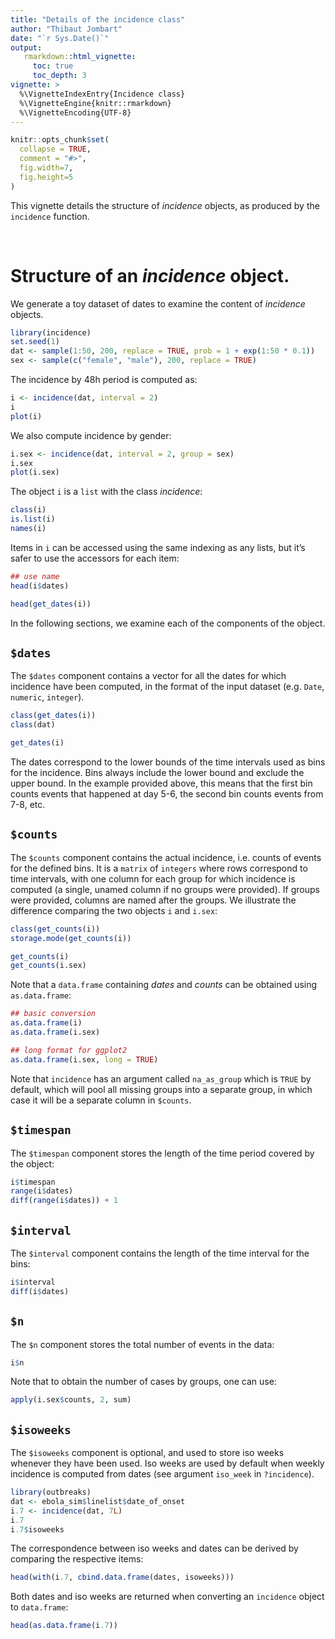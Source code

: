 ```yaml
---
title: "Details of the incidence class"
author: "Thibaut Jombart"
date: "`r Sys.Date()`"
output:
   rmarkdown::html_vignette:
     toc: true
     toc_depth: 3
vignette: >
  %\VignetteIndexEntry{Incidence class}
  %\VignetteEngine{knitr::rmarkdown}
  %\VignetteEncoding{UTF-8}
---
```





```r
knitr::opts_chunk$set(
  collapse = TRUE,
  comment = "#>", 
  fig.width=7, 
  fig.height=5 
)

```



This vignette details the structure of *incidence* objects, as produced by the `incidence` function.

<br>

# Structure of an *incidence* object.

We generate a toy dataset of dates to examine the content of *incidence* objects.
```r
library(incidence)
set.seed(1)
dat <- sample(1:50, 200, replace = TRUE, prob = 1 + exp(1:50 * 0.1))
sex <- sample(c("female", "male"), 200, replace = TRUE)
```

The incidence by 48h period is computed as:
```r
i <- incidence(dat, interval = 2)
i
plot(i)
```

We also compute incidence by gender:
```r
i.sex <- incidence(dat, interval = 2, group = sex)
i.sex
plot(i.sex)
```


The object `i` is a `list` with the class *incidence*:

```r
class(i)
is.list(i)
names(i)
```

Items in `i` can be accessed using the same indexing as any lists, but it's
safer to use the accessors for each item:

```r
## use name
head(i$dates)

head(get_dates(i))
```

In the following sections, we examine each of the components of the object.


## `$dates`

The `$dates` component contains a vector for all the dates for which incidence
have been computed, in the format of the input dataset (e.g. `Date`, `numeric`,
`integer`).

```r
class(get_dates(i))
class(dat)

get_dates(i)
```

The dates correspond to the lower bounds of the time intervals used as bins for
the incidence. Bins always include the lower bound and exclude the upper bound.
In the example provided above, this means that the first bin counts events that
happened at day 5-6, the second bin counts events from 7-8, etc.

## `$counts`

The `$counts` component contains the actual incidence, i.e. counts of events
for the defined bins. It is a `matrix` of `integers` where rows correspond to
time intervals, with one column for each group for which incidence is computed
(a single, unamed column if no groups were provided). If groups were provided,
columns are named after the groups. We illustrate the difference comparing the
two objects `i` and `i.sex`:

```r
class(get_counts(i))
storage.mode(get_counts(i))

get_counts(i)
get_counts(i.sex)
```

Note that a `data.frame` containing *dates* and *counts* can be obtained using
`as.data.frame`:

```r
## basic conversion
as.data.frame(i)
as.data.frame(i.sex)

## long format for ggplot2
as.data.frame(i.sex, long = TRUE)
```

Note that `incidence` has an argument called `na_as_group` which is `TRUE` by
default, which will pool all missing groups into a separate group, in which
case it will be a separate column in `$counts`.

## `$timespan`

The `$timespan` component stores the length of the time period covered by the
object:

```r
i$timespan
range(i$dates)
diff(range(i$dates)) + 1
```






## `$interval`

The `$interval` component contains the length of the time interval for the bins:
```r
i$interval
diff(i$dates)
```





## `$n`

The `$n` component stores the total number of events in the data:
```r
i$n
```

Note that to obtain the number of cases by groups, one can use:
```r
apply(i.sex$counts, 2, sum)
```





## `$isoweeks`

The `$isoweeks` component is optional, and used to store iso weeks whenever they have been used. Iso weeks are used by default when weekly incidence is computed from dates (see argument `iso_week` in `?incidence`).
```r
library(outbreaks)
dat <- ebola_sim$linelist$date_of_onset
i.7 <- incidence(dat, 7L)
i.7
i.7$isoweeks
```

The correspondence between iso weeks and dates can be derived by comparing the respective items:
```r
head(with(i.7, cbind.data.frame(dates, isoweeks)))
```

Both dates and iso weeks are returned when converting an `incidence` object to `data.frame`:
```r
head(as.data.frame(i.7))
```



